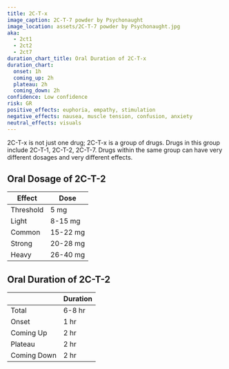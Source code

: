 ---
title: 2C-T-x
image_caption: 2C-T-7 powder by Psychonaught
image_location: assets/2C-T-7 powder by Psychonaught.jpg
aka:
  - 2ct1
  - 2ct2
  - 2ct7
duration_chart_title: Oral Duration of 2C-T-x
duration_chart:
  onset: 1h
  coming_up: 2h
  plateau: 2h
  coming_down: 2h
confidence: Low confidence
risk: GR
positive_effects: euphoria, empathy, stimulation
negative_effects: nausea, muscle tension, confusion, anxiety
neutral_effects: visuals
---

2C-T-x is not just one drug; 2C-T-x is a group of drugs. Drugs in this group include 2C-T-1, 2C-T-2, 2C-T-7. Drugs within the same group can have very different dosages and very different effects.

## Oral Dosage of 2C-T-2
| Effect | Dose |
| --- | --- |
| Threshold | 5 mg |
| Light | 8-15 mg |
| Common | 15-22 mg |
| Strong | 20-28 mg |
| Heavy | 26-40 mg |

## Oral Duration of 2C-T-2
|  | Duration |
| --- | --- |
| Total | 6-8 hr |
| Onset | 1 hr |
| Coming Up | 2 hr |
| Plateau | 2 hr |
| Coming Down | 2 hr |


